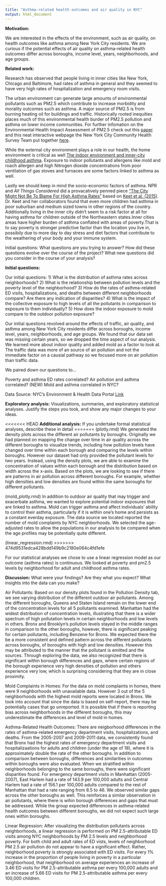 ```yaml
---
title: "Asthma-related health outcomes and air quality in NYC"
output: html_document
---
```


**Motivation:**

We are interested in the effects of the environment, such as air quality, on health outcomes like asthma among New York City residents. We are curious if the potential effects of air quality on asthma-related health outcomes differ across boroughs, income level, years, neighborhoods, and age groups.

**Related work:**

Research has observed that people living in inner cities like New York, Chicago and Baltimore, had rates of asthma in general and they seemed to have very high rates of hospitalization and emergency room visits.

The urban environment can generate large amounts of environmental pollutants such as PM2.5 which contribute to increase morbidity and morality outcomes such as asthma. A major source of PM2.5 is from burning heating oil for buildings and traffic. Historically rooted inequities places much of this environmental health burder of PM2.5 pollution and asthma on lower income communities. For further infomation on the Environmental Health Impact Assessment of PM2.5 check out this [paper](http://a816-dohbesp.nyc.gov/IndicatorPublic/traffic/index.html) and this neat interactive webpage the New York City Community Health Survey Team put together [here](http://a816-dohbesp.nyc.gov/IndicatorPublic/traffic/index.html). 

While the external city environment plays a role in our health, the home environment is critical as well [The indoor environment and inner-city childhood asthma](https://www.ncbi.nlm.nih.gov/pmc/articles/PMC4110514/). Exposure to indoor pollutants and allergens like mold and roach allergen and high Nitrogen dioxide concentrations from poor ventilation of gas stoves and furnaces are some factors linked to asthma as well.

Lastly we should keep in mind the socio-economic factors of asthma. NPR and _All Things Considered_ did a provacatively penned piece ["The City Might Not Be To Blame For High Asthma Rates"](https://www.npr.org/sections/health-shots/2015/01/20/378608279/the-inner-city-might-not-be-to-blame-for-high-asthma-rates) based on 
[Keet et al. (2015)](https://www.jacionline.org/article/S0091-6749%2814%2901676-5/abstract). Dr. Keet and her collaborators found that even more children had asthma in poor suburban and medium sized towns in other regions of the country. Additionally living in the inner city didn't seem to a risk factor at all for having asthma for children outside of the Northeastern states.Inner cities areas have higher burden of asthma conflated with areas of poverty.That is to say poverty is stronger predictive factor than the location you live in, possibily due to more day to day stress and diet factors that contribute to the weathering of your body and your immune system. 

Initial questions: What questions are you trying to answer? How did these questions evolve over the course of the project? What new questions did you consider in the course of your analysis?

**Initial questions:**

Our initial questions: 
1) What is the distribution of asthma rates across neighborhoods?
2) What is the relationship between pollution levels and the poverty level of the neighborhood? 
3) How do the rates of asthma-related ED visits, hospitalizations, and deaths between different neighborhoods compare? Are there any indication of disparities?
4) What is the impact of the collective exposure to high levels of all the pollutants in comparison to exposure to them individually?
5) How does the indoor exposure to mold compare to the outdoor pollution exposure?

Our initial questions revolved around the effects of traffic, air quality, and asthma among New York City residents differ across boroughs, income level, years, neighborhoods, and age groups. We found that our data set was missing certain years, so we dropped the time aspect of our analysis. We learned more about indoor quality and added mold as a factor to look at. The traffic data was more of an source of air pollution and not the immediate factor on a causial pathway so we focused more on air pollution than traffic data.

We paired down our questions to...

Poverty and asthma ED rates correlated?
Air pollution and asthma correlated?
(NEW) Mold and asthma correlated in NYC?

Data Source:
NYC's Environment & Health Data Portal [Link](http://a816-dohbesp.nyc.gov/IndicatorPublic/PublicTracking.aspx)


**Exploratory analysis:** Visualizations, summaries, and exploratory statistical analyses. Justify the steps you took, and show any major changes to your ideas.


<<<<<<< HEAD
**Additional analysis:** If you undertake formal statistical analyses, describe these in detail
=======
(plotly.rmd)
We generated the density plots across the different air pollutants by boroughs. Originally we had planned on mapping the change over time in air quality across the different boroughs to visualize trends, including how pollution levels have changed over time within each borough and comparing the levels within boroughs. However our dataset had only provided the pollutant levels for two years. Instead, using the density plots, we are able to examine the concentration of values within each borough and the distribution based on width across the x-axis. Based on the plots, we are looking to see if there are patterns in air pollution across different boroughs. For example, whether high densities and low densities are found within the same boroughs for different pollutants. 

(mold_plotly.rmd)
In addition to outdoor air quality that may trigger and exacerbate asthma, we wanted to explore potential indoor exposures that are linked to asthma. Mold can trigger asthma and affect individuals' ability to control their asthma, particularly if it is within one's home and persists as a constant everday exposure. The data source we located reported the number of mold complaints by NYC neighborhoods. We selected the age-adjusted rates to allow the populations in our analysis to be compared when the age profiles may be potentially quite different.

(linear_regression.rmd)
>>>>>>> 474d9531edca428bdd149b9c2180e064c4fd1efe

For our statistical analyses we chose to use a linear regression model as our outcome (asthma rates) is continuous. We looked at poverty and pm2.5 levels by neighborhood for adult and childhood asthma rates.


**Discussion:** What were your findings? Are they what you expect? What insights into the data can you make?

Air Pollutants: 
Based on our density plots found in the Pollution Density tab, we see varying distribution of the different outdoor air pollutants. Among the different boroughs, Queens and Staten Island remain on the lower end of the concentration levels for all 5 pollutants examined. Manhattan had the widest distribution of concentration levels, illustrating that there is a wider spectrum of high pollutation levels in certain neighborhoods and low levels in others. Bronx and Brooklyn's pollution levels stayed in the middle ranges in comparison to the other boroughs, however, there is significant peaking for certain pollutants, including Benzene for Bronx. We expected there the be a more consistent and defined pattern across the different pollutants across boroughs, of boroughs with high and low densities. However this may be attributed to the manner that the pollutant is emitted and the sources. Through exploring the data, we also recognized that there is significant within borough differences and gaps, where certain regions of the borough experience very high densities of pollution and others experience very low, which is surprising considering that they are in close proximity. 

Mold Complaints in Homes: 
For the data on mold complaints in homes, there were 9 neighborhoods with unavailable data. However 3 out of the 5 neighborhoods with the highest mold reports were located in Bronx. We took into account that since the data is based on self-report, there may be potentially cases that go unreported. It is possible that if there is reporting bias across neighborhoods in the different boroughs, this may underestimate the differences and level of mold in homes. 

Asthma-Related Health Outcomes: 
There are neigborhood differences in the rates of asthma-related emergency department visits, hospitalizations, and deaths. From the 2005-2007 and 2009-2011 data, we consistently found that Bronx had the highest rates of emergency department visits and hospitalizaations for adults and children (under the age of 18), where it is approximately double the rate of the other boroughs. In addition to comparison between boroughs, differences and similarities in outcomes within boroughs were also evaluated. When we stratified within neighborhoods belonging to the same boroughs, there were significant disparities found. For emergency department visits in Manhattan (2005-2007), East Harlem had a rate of 143.9 per 100,000 adults and Central Harlem had a rate of 156.1 per 100,000 adults compared to the rest of Manhattan that had a rate ranging from 8.5 to 46. We observed similar gaps across the other boroughs as well. This reinforces a similar observation in air pollutants, where there is wihin borough differences and gaps that must be addressed. While the group expected differences in asthma-related health outcomes between different boroughs, we did not expect such large ones within boroughs.     

Linear Regression:
After visualizing the distribution pollutants across neighborhoods, a linear regression is performed on PM 2.5-attributable ED visits among NYC neighborhoods by PM 2.5 levels and neighborhood poverty. For both child and adult rates of ED vists, levels of neighborhood PM 2.5 air pollution do not appear to have a significant effect. Rather, neighborhood poverty is strongly associated with ED visits. For every 1% increase in the proportion of people living in poverty in a particular neighborhood, that neighborhood on average experiences an increase of 3.46 ED visits for PM 2.5-attributable asthma per every 100,000 adults and an increase of 5.66 ED visits for PM 2.5-attributable asthma per every 100,000 children. 

